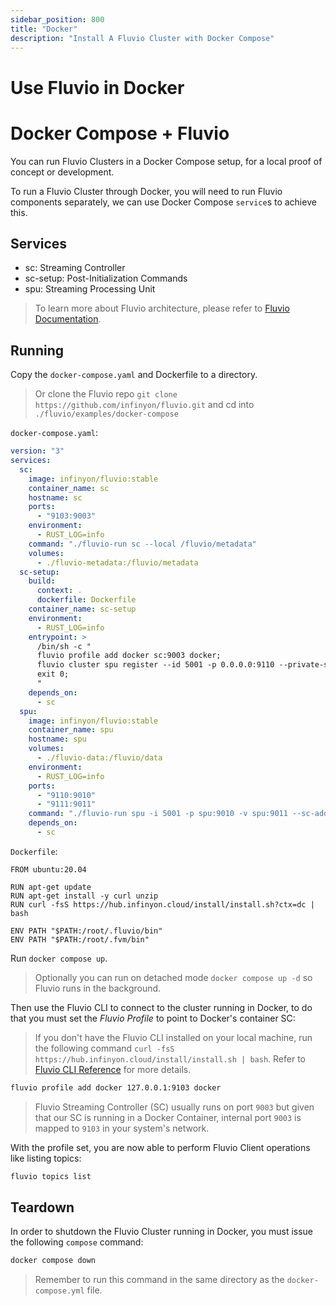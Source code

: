 ```yaml
---
sidebar_position: 800
title: "Docker"
description: "Install A Fluvio Cluster with Docker Compose"
---
```


# Use Fluvio in Docker

# Docker Compose + Fluvio

You can run Fluvio Clusters in a Docker Compose setup, for a local proof of concept or
development.

To run a Fluvio Cluster through Docker, you will need to run Fluvio
components separately, we can use Docker Compose `service`s to achieve this.

## Services

- sc: Streaming Controller
- sc-setup: Post-Initialization Commands
- spu: Streaming Processing Unit

> To learn more about Fluvio architecture, please refer to [Fluvio Documentation].

## Running

Copy the `docker-compose.yaml` and Dockerfile to a directory.

> Or clone the Fluvio repo `git clone https://github.com/infinyon/fluvio.git` and
cd into `./fluvio/examples/docker-compose`

`docker-compose.yaml`:



```yaml
version: "3"
services:
  sc:
    image: infinyon/fluvio:stable
    container_name: sc
    hostname: sc
    ports:
      - "9103:9003"
    environment:
      - RUST_LOG=info
    command: "./fluvio-run sc --local /fluvio/metadata"
    volumes:
      - ./fluvio-metadata:/fluvio/metadata
  sc-setup:
    build:
      context: .
      dockerfile: Dockerfile
    container_name: sc-setup
    environment:
      - RUST_LOG=info
    entrypoint: >
      /bin/sh -c "
      fluvio profile add docker sc:9003 docker;
      fluvio cluster spu register --id 5001 -p 0.0.0.0:9110 --private-server spu:9011;
      exit 0;
      "
    depends_on:
      - sc
  spu:
    image: infinyon/fluvio:stable
    container_name: spu
    hostname: spu
    volumes:
      - ./fluvio-data:/fluvio/data
    environment:
      - RUST_LOG=info
    ports:
      - "9110:9010"
      - "9111:9011"
    command: "./fluvio-run spu -i 5001 -p spu:9010 -v spu:9011 --sc-addr sc:9004 --log-base-dir /fluvio/data"
    depends_on:
      - sc

```

`Dockerfile`:



```
FROM ubuntu:20.04

RUN apt-get update
RUN apt-get install -y curl unzip
RUN curl -fsS https://hub.infinyon.cloud/install/install.sh?ctx=dc | bash

ENV PATH "$PATH:/root/.fluvio/bin"
ENV PATH "$PATH:/root/.fvm/bin"
```

Run `docker compose up`.

> Optionally you can run on detached mode `docker compose up -d` so
> Fluvio runs in the background.

Then use the Fluvio CLI to connect to the cluster running in Docker, to do
that you must set the _Fluvio Profile_ to point to Docker's container SC:

> If you don't have the Fluvio CLI installed on your local machine, run the following command
> `curl -fsS https://hub.infinyon.cloud/install/install.sh | bash`.
> Refer to [Fluvio CLI Reference] for more details.

```bash
fluvio profile add docker 127.0.0.1:9103 docker
```

> Fluvio Streaming Controller (SC) usually runs on port `9003` but given that our
> SC is running in a Docker Container, internal port `9003` is mapped to `9103`
> in your system's network.

With the profile set, you are now able to perform Fluvio Client operations
like listing topics:

```bash
fluvio topics list
```

## Teardown

In order to shutdown the Fluvio Cluster running in Docker, you must issue the
following `compose` command:

```bash
docker compose down
```

> Remember to run this command in the same directory as the `docker-compose.yml`
> file.

[Fluvio Documentation]: fluvio/concepts/architecture/overview.mdx
[Fluvio CLI Reference]: fluvio/cli/overview.mdx
